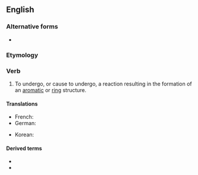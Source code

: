 ==English==

===Alternative forms===
* {{l|en|cyclise}}

===Etymology===
{{suffix|cycle|ize|lang=en}}

===Verb===
{{en-verb|cycliz}}

# {{lb|en|chemistry}} To undergo, or cause to undergo, a reaction resulting in the formation of an [[aromatic]] or [[ring]] structure.

====Translations====
{{trans-top|to undergo a reaction}}
* French: {{t+|fr|cycliser}}
* German: {{t|de|cyclisieren}}
{{trans-mid}}
* Korean: {{t|ko|고리화하다|tr=gorihwahada}}
{{trans-bottom}}

====Derived terms====
* {{l|en|cyclization}}
* {{l|en|recyclize}}